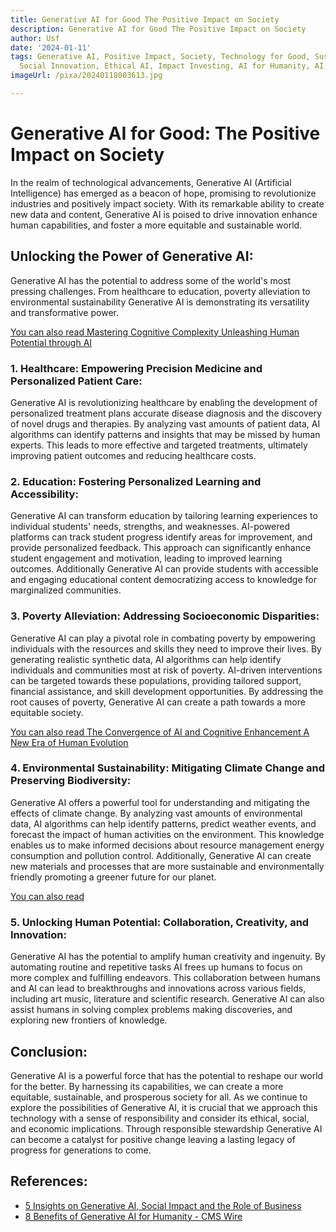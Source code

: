```yaml
---
title: Generative AI for Good The Positive Impact on Society
description: Generative AI for Good The Positive Impact on Society
author: Usf
date: '2024-01-11'
tags: Generative AI, Positive Impact, Society, Technology for Good, Sustainable Development,
  Social Innovation, Ethical AI, Impact Investing, AI for Humanity, AI for Development
imageUrl: /pixa/20240118003613.jpg

---
```

# Generative AI for Good:  The Positive Impact on Society

In the realm of technological advancements, Generative AI (Artificial  Intelligence) has emerged as a beacon of  hope, promising to revolutionize industries and positively impact society. With its  remarkable ability to create new data and content, Generative AI is poised to  drive innovation enhance human capabilities,  and foster a more equitable  and sustainable world.

## Unlocking the Power of  Generative AI:

Generative AI has the potential to address  some of the world's most pressing challenges. From healthcare to education, poverty alleviation to environmental sustainability  Generative AI is demonstrating its  versatility and transformative power.

[You can also  read Mastering Cognitive Complexity Unleashing  Human Potential through AI](Mastering%20Cognitive%20Complexity%20Unleashing%20Human%20Potential%20through%20AI)


### 1. Healthcare: Empowering  Precision Medicine and Personalized Patient Care:

Generative AI is revolutionizing  healthcare by enabling  the development of personalized treatment plans accurate disease diagnosis and the discovery of novel  drugs and therapies. By analyzing vast amounts  of patient data, AI  algorithms can identify patterns and insights that may be missed by human experts. This leads to  more effective and targeted treatments, ultimately improving patient outcomes and  reducing healthcare costs.

### 2. Education: Fostering Personalized Learning and Accessibility:

Generative AI can transform education by tailoring learning experiences to individual students'  needs, strengths, and weaknesses. AI-powered platforms can track  student progress identify  areas for improvement, and provide personalized feedback. This approach can significantly enhance student engagement and motivation, leading to improved learning outcomes. Additionally Generative AI can provide students with  accessible  and engaging educational content  democratizing access to knowledge for marginalized communities.

### 3. Poverty Alleviation: Addressing Socioeconomic Disparities:

Generative AI can play a pivotal role in combating poverty by empowering individuals with the resources and skills  they need to improve their lives. By generating realistic synthetic data, AI algorithms can help identify  individuals and communities most at risk of poverty. AI-driven  interventions  can  be targeted towards these populations,  providing tailored support, financial assistance, and skill development opportunities. By addressing the root causes of poverty, Generative AI can create a path towards a more equitable society.

[You can also read The Convergence of AI and Cognitive Enhancement A New Era of Human Evolution](The%20Convergence%20of%20AI%20and%20Cognitive%20Enhancement%20A%20New%20Era%20of%20Human%20Evolution)


### 4. Environmental Sustainability: Mitigating Climate Change and Preserving Biodiversity:

Generative AI offers a powerful tool for  understanding and mitigating the effects of  climate  change. By analyzing vast amounts of environmental data, AI algorithms can help  identify patterns,  predict weather events,  and forecast the impact of human activities on the environment. This  knowledge enables us  to  make informed decisions about resource management energy consumption and pollution control. Additionally, Generative AI can create  new materials and processes that are more sustainable and environmentally friendly promoting a greener future for our  planet.

[You can also read ]()


### 5. Unlocking Human Potential: Collaboration, Creativity, and Innovation:

Generative AI has the potential to amplify human creativity and ingenuity. By  automating routine and repetitive tasks  AI  frees up humans to focus on more complex and fulfilling endeavors. This collaboration between humans and AI can lead  to breakthroughs and innovations across various fields, including  art music, literature and scientific research.  Generative AI can also assist humans in solving complex problems making discoveries, and exploring  new frontiers of knowledge.

## Conclusion:

Generative AI is a powerful force that has the  potential to reshape our world  for the better. By  harnessing its capabilities, we can create a more  equitable, sustainable, and prosperous society  for all. As we continue to explore the possibilities of Generative AI, it is crucial that we approach  this technology with a sense  of responsibility and consider its ethical, social, and economic implications. Through responsible stewardship Generative AI can  become a catalyst for positive change leaving a lasting legacy of progress for generations to come.

## References:
- [5 Insights on Generative AI, Social Impact and the Role of Business](https://www.linkedin.com/pulse/5-insights-generative-ai-social-impact-role-business-torres-rahman)
- [8 Benefits of Generative AI for Humanity - CMS Wire](https://www.cmswire.com/customer-experience/8-benefits-of-generative-ai-for-humanity/)

